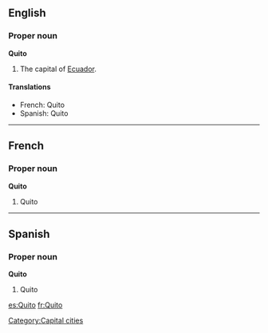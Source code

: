 {{wikipedia}}
==English==

===Proper noun===
'''Quito'''
#The capital of [[Ecuador]].

====Translations====
*French: Quito
*Spanish: Quito

----
==French==

===Proper noun===
'''Quito'''
#Quito

----
==Spanish==

===Proper noun===
'''Quito'''
#Quito

[[Category:Capital cities]]

[[es:Quito]]
[[fr:Quito]]
